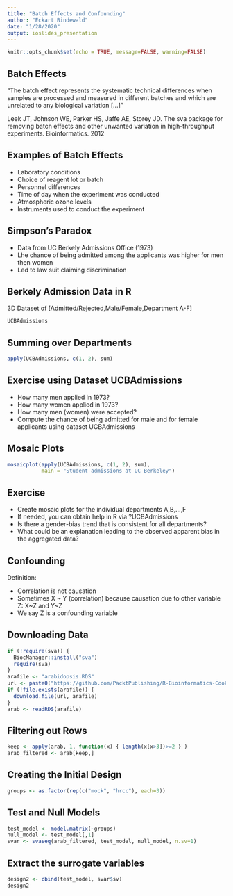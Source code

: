 ```yaml
---
title: "Batch Effects and Confounding"
author: "Eckart Bindewald"
date: "1/28/2020"
output: ioslides_presentation
---
```


```r
knitr::opts_chunk$set(echo = TRUE, message=FALSE, warning=FALSE)
```

## Batch Effects

"The batch effect represents the systematic technical differences when samples are processed and measured in different batches and which are unrelated to any biological variation [...]"

Leek JT, Johnson WE, Parker HS, Jaffe AE, Storey JD. The sva package for
removing batch effects and other unwanted variation in high-throughput
experiments. Bioinformatics. 2012 

## Examples of Batch Effects

* Laboratory conditions
* Choice of reagent lot or batch
* Personnel differences
* Time of day when the experiment was conducted
* Atmospheric ozone levels
* Instruments used to conduct the experiment

## Simpson's Paradox

* Data from UC Berkely Admissions Office (1973)
* Lhe chance of being admitted among the applicants was higher for men then women
* Led to law suit claiming discrimination

## Berkely Admission Data in R

3D Dataset of [Admitted/Rejected,Male/Female,Department A-F]

```r
UCBAdmissions
```

## Summing over Departments

```r
apply(UCBAdmissions, c(1, 2), sum)
```

## Exercise using Dataset UCBAdmissions

* How many men applied in 1973?
* How many women applied in 1973?
* How many men (women) were accepted?
* Compute the chance of being admitted for male and for female applicants using dataset UCBAdmissions

## Mosaic Plots

```r
mosaicplot(apply(UCBAdmissions, c(1, 2), sum),
           main = "Student admissions at UC Berkeley")
```

## Exercise

* Create mosaic plots for the individual departments A,B,...,F
* If needed, you can obtain help in R via ?UCBAdmissions
* Is there a gender-bias trend that is consistent for all departments?
* What could be an explanation leading to the observed apparent bias in the aggregated data?

## Confounding

Definition: 

* Correlation is not causation
* Sometimes X ~ Y (correlation) because causation due to other variable Z: X~Z and Y~Z
* We say Z is a confounding variable

## Downloading Data

```r
if (!require(sva)) {
  BiocManager::install("sva")
  require(sva)
}
arafile <- "arabidopsis.RDS"
url <- paste0("https://github.com/PacktPublishing/R-Bioinformatics-Cookbook/blob/master/datasets/Chapter01/", arafile,"?raw=true")
if (!file.exists(arafile)) {
  download.file(url, arafile)
}
arab <- readRDS(arafile)
```

## Filtering out Rows

```r
keep <- apply(arab, 1, function(x) { length(x[x>3])>=2 } )
arab_filtered <- arab[keep,]
```

## Creating the Initial Design

```r
groups <- as.factor(rep(c("mock", "hrcc"), each=3))
```

## Test and Null Models

```r
test_model <- model.matrix(~groups)
null_model <- test_model[,1]
svar <- svaseq(arab_filtered, test_model, null_model, n.sv=1)
```

## Extract the surrogate variables

```r
design2 <- cbind(test_model, svar$sv)
design2
```

